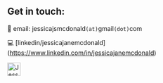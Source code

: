 ## Get in touch:

📧 email: jessicajsmcdonald`(at)`gmail`(dot)`com

💻 [linkedin/jessicajanemcdonald] (https://www.linkedin.com/in/jessicajanemcdonald)

<a href="https://dev.to/jessmcdonald">
  <img src="https://d2fltix0v2e0sb.cloudfront.net/dev-badge.svg" alt="Jess McDonald's DEV Profile" height="30" width="30">
</a>



